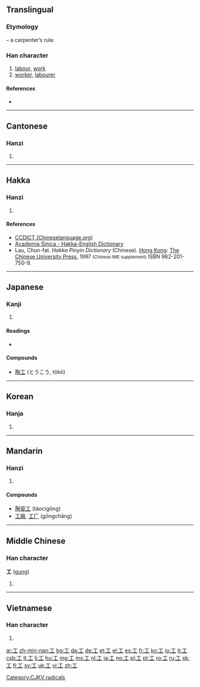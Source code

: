 {{xsee|[[エ]] (katakana)}}{{also|Appendix:Variations of "i"}}
==Translingual==
{{stroke order|type=animate}}

===Etymology===
{{liushu|p}} – a carpenter’s rule.

===Han character===
{{Han char|rn=48|rad=工|as=00|sn=3|four=1010<sub>0</sub>|canj=一中一 (MLM)}}

# [[labour]], [[work]]
# [[worker]], [[labourer]]

====References====
* {{Han ref|kx=0325.010|dkj=08714|dj=0626.020|hdz=10410.060|uh=5DE5|ud=24037|bh=A475|bd=42101}}

----

==Cantonese==

===Hanzi===
{{yue-hanzi|jyut=[[gung1]]|y=[[gung1]]}}

# {{defn|lang=yue|sort=工00}}

----

==Hakka==

===Hanzi===
{{hak-hanzi|poj=kung|gd=kung<sup>1</sup>|hpy=gung1}}

# {{defn|lang=hak|sort=工00}}

====References====
*[http://www.chinalanguage.com/dictionaries/?mode=view&view=chardict&query=%E5%B7%A5 CCDICT (Chineselanguage.org)]
*[http://minhakka.ling.sinica.edu.tw/bkg/hakyin/search.php?DETAIL=1&LIMIT=id=17598&dbname=su_tian_1&graph=2 Academia Sinica - Hakka-English Dictionary]
*Lau, Chun-fat. ''Hakka Pinyin Dictionary'' (Chinese). [[Hong Kong]]: [[w:Chinese University of Hong Kong|The Chinese University Press]], 1997 <small>(Chinese IME supplement)</small> ISBN 962-201-750-9.

----

==Japanese==

===Kanji===
{{ja-kanji|grade=2|rs=工00}}

# {{defn|lang=ja|sort=工00}}

====Readings====
* {{ja-readings|on=[[こう]] (kō) (means: work, craft, art, skill; workman, artisan), [[く]] (ku)|kun=[[たくみ]] (takumi), [[わざ]] (waza), [[つかさ]] (tsukasa)}}

====Compounds====
* [[陶工]] (とうこう, tōkō)

----

==Korean==

===Hanja===
{{ko-hanja|hangeul=공|eumhun=장인, 로동, 노동|rv=gong|mr=kong}}

# {{defn|lang=ko|rv=jangin, rodong, nodong}}

----

==Mandarin==

===Hanzi===
{{cmn-hanzi|pin=[[gōng]] ([[gong1]])|wg=kung<sup>1</sup>}}

# {{defn|lang=cmn|sort=工00}}

====Compounds====
* [[陶瓷工]] (táocígōng)
* [[工廠]], [[工厂]] (gōngchǎng)
----

==Middle Chinese==

===Han character===
'''工''' ([[gung]])

# {{defn|lang=zhx-mid|sort=工00}}

----

==Vietnamese==

===Han character===
{{vi-hantu|[[công]], [[cong]], [[côông]], [[gồng]], [[trong]], [[cung]]|rs=工00}}

# {{defn|lang=vi|sort=工00}}

[[Category:CJKV radicals]]

[[ar:工]]
[[zh-min-nan:工]]
[[bg:工]]
[[da:工]]
[[de:工]]
[[et:工]]
[[el:工]]
[[es:工]]
[[fr:工]]
[[ko:工]]
[[io:工]]
[[it:工]]
[[csb:工]]
[[lt:工]]
[[li:工]]
[[hu:工]]
[[mg:工]]
[[ms:工]]
[[nl:工]]
[[ja:工]]
[[no:工]]
[[pl:工]]
[[pt:工]]
[[ro:工]]
[[ru:工]]
[[sk:工]]
[[fi:工]]
[[sv:工]]
[[uk:工]]
[[vi:工]]
[[zh:工]]